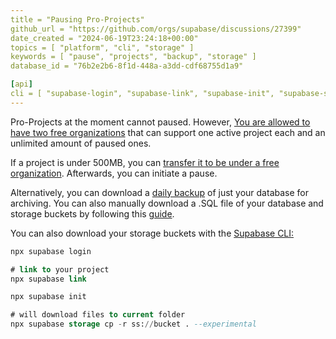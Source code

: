```yaml
---
title = "Pausing Pro-Projects"
github_url = "https://github.com/orgs/supabase/discussions/27399"
date_created = "2024-06-19T23:24:18+00:00"
topics = [ "platform", "cli", "storage" ]
keywords = [ "pause", "projects", "backup", "storage" ]
database_id = "76b2e2b6-8f1d-448a-a3dd-cdf68755d1a9"

[api]
cli = [ "supabase-login", "supabase-link", "supabase-init", "supabase-storage-cp" ]
---
```


Pro-Projects at the moment cannot paused. However, [You are allowed to have two free organizations](https://supabase.com/docs/guides/platform/org-based-billing#mix-of-free-and-pro-plan-projects) that can support one active project each and an unlimited amount of paused ones.

If a project is under 500MB, you can [transfer it to be under a free organization](https://supabase.com/docs/guides/platform/project-transfer). Afterwards, you can initiate a pause.

Alternatively, you can download a [daily backup](https://supabase.com/dashboard/project/_/database/backups/scheduled) of just your database for archiving. You can also manually download a .SQL file of your database and storage buckets by following this [guide](https://supabase.com/docs/guides/platform/migrating-and-upgrading-projects#migrate-your-project).

You can also download your storage buckets with the [Supabase CLI:](https://supabase.com/docs/guides/cli/getting-started?queryGroups=platform&platform=npx)

```sql
npx supabase login

# link to your project
npx supabase link

npx supabase init

# will download files to current folder
npx supabase storage cp -r ss://bucket . --experimental
```
